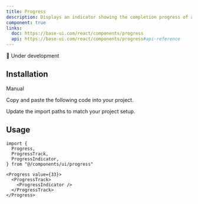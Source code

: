```yaml
---
title: Progress
description: Displays an indicator showing the completion progress of a task, typically displayed as a progress bar.
component: true
links:
  doc: https://base-ui.com/react/components/progress
  api: https://base-ui.com/react/components/progress#api-reference
---
```


🚧 Under development

<ComponentPreview
  name="progress-demo"
  description="A progress bar component."
/>

## Installation

<Tabs defaultValue="manual">

<TabsList>
  <TabsTrigger value="manual">Manual</TabsTrigger>
</TabsList>

<TabsContent value="manual">

<Steps>

<Step>Copy and paste the following code into your project.</Step>

<ComponentSource name="progress" />

<Step>Update the import paths to match your project setup.</Step>

</Steps>

</TabsContent>

</Tabs>

## Usage

```tsx
import {
  Progress,
  ProgressTrack,
  ProgressIndicator,
} from "@/components/ui/progress"
```

```tsx
<Progress value={33}>
  <ProgressTrack>
    <ProgressIndicator />
  </ProgressTrack>
</Progress>
```
